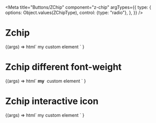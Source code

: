 
<Meta
  title="Buttons/ZChip"
  component="z-chip"
  argTypes={{
    type: {
      options: Object.values(ZChipType),
      control: {type: "radio"},
    },
  }}
/>

# Zchip

<Canvas>
  <Story
    name="z-chip"
    args={{
      type: ZChipType.default,
      icon: "pdf",
    }}
  >
    {(args) =>
      html`
        <z-chip
          type=${args.type}
          icon=${args.icon}
          >my custom element</z-chip
        >
      `
    }
  </Story>
</Canvas>

# Zchip different font-weight

<Canvas>
  <Story
    name="z-chip different font-weight"
    args={{
      type: ZChipType.default,
      icon: "pdf",
    }}
  >
    {(args) =>
      html`
        <z-chip
          type=${args.type}
          icon=${args.icon}
        >
          <strong>my</strong>
          <span style="margin-left: 4px"> custom element</span>
        </z-chip>
      `
    }
  </Story>
</Canvas>

# Zchip interactive icon

<Canvas>
  <Story
    name="z-chip interactive icon"
    args={{
      type: ZChipType.default,
      icon: "pdf",
      interactiveIcon: "multiply-circled",
      disabled: false,
    }}
  >
    {(args) =>
      html` <z-chip
        type=${args.type}
        icon=${args.icon}
        disabled=${args.disabled}
        interactive-icon=${args.interactiveIcon}
      >
        my custom element
      </z-chip>`
    }
  </Story>
</Canvas>

<ArgsTable of="z-chip" />
